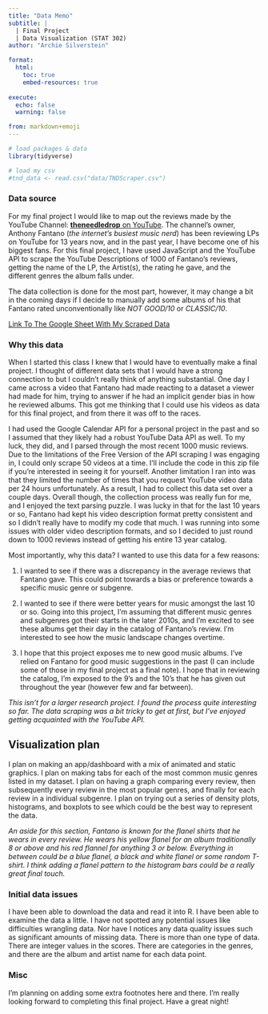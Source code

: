 ```yaml
---
title: "Data Memo"
subtitle: |
  | Final Project 
  | Data Visualization (STAT 302)
author: "Archie Silverstein"

format:
  html:
    toc: true
    embed-resources: true
    
execute:
  echo: false
  warning: false

from: markdown+emoji 
---
```


```r
# load packages & data
library(tidyverse)

# load my csv
#tnd_data <- read.csv("data/TNDScraper.csv")
```

### Data source

For my final project I would like to map out the reviews made by the YouTube Channel: [**theneedledrop** on YouTube](https://www.youtube.com/user/theneedledrop). The channel's owner, Anthony Fantano (*the internet's busiest music nerd*) has been reviewing LPs on YouTube for 13 years now, and in the past year, I have become one of his biggest fans. For this final project, I have used JavaScript and the YouTube API to scrape the YouTube Descriptions of 1000 of Fantano's reviews, getting the name of the LP, the Artist(s), the rating he gave, and the different genres the album falls under. 

The data collection is done for the most part, however, it may change a bit in the coming days if I decide to manually add some albums of his that Fantano rated unconventionally like *NOT GOOD/10* or *CLASSIC/10*.

[Link To The Google Sheet With My Scraped Data](https://docs.google.com/spreadsheets/d/1wWvVk2Z-KVhqDUwieRczkQhDDXaoiGvlXkAMG4sPYMY/edit?usp=sharing)

### Why this data

When I started this class I knew that I would have to eventually make a final project. I thought of different data sets that I would have a strong connection to but I couldn't really think of anything substantial. One day I came across a video that Fantano had made reacting to a dataset a viewer had made for him, trying to answer if he had an implicit gender bias in how he reviewed albums. This got me thinking that I could use his videos as data for this final project, and from there it was off to the races.

I had used the Google Calendar API for a personal project in the past and so I assumed that they likely had a robust YouTube Data API as well. To my luck, they did, and I parsed through the most recent 1000 music reviews. Due to the limitations of the Free Version of the API scraping I was engaging in, I could only scrape 50 videos at a time. I'll include the code in this zip file if you're interested in seeing it for yourself. Another limitation I ran into was that they limited the number of times that you request YouTube video data per 24 hours unfortunately. As a result, I had to collect this data set over a couple days. Overall though, the collection process was really fun for me, and I enjoyed the text parsing puzzle. I was lucky in that for the last 10 years or so, Fantano had kept his video description format pretty consistent and so I didn't really have to modify my code that much. I was running into some issues with older video description formats, and so I decided to just round down to 1000 reviews instead of getting his entire 13 year catalog. 

Most importantly, why this data? I wanted to use this data for a few reasons:

1) I wanted to see if there was a discrepancy in the average reviews that Fantano gave. This could point towards a bias or preference towards a specific music genre or subgenre.

2) I wanted to see if there were better years for music amongst the last 10 or so. Going into this project, I'm assuming that different music genres and subgenres got their starts in the later 2010s, and I'm excited to see these albums get their day in the catalog of Fantano's review. I'm interested to see how the music landscape changes overtime.

3) I hope that this project exposes me to new good music albums. I've relied on Fantano for good music suggestions in the past (I can include some of those in my final project as a final note). I hope that in reviewing the catalog, I'm exposed to the 9's and the 10's that he has given out throughout the year (however few and far between).  

*This isn't for a larger research project. I found the process quite interesting so far. The data scraping was a bit tricky to get at first, but I've enjoyed getting acquainted with the YouTube API.*

## Visualization plan

I plan on making an app/dashboard with a mix of animated and static graphics. I plan on making tabs for each of the most common music genres listed in my dataset. I plan on having a graph comparing every review, then subsequently every review in the most popular genres, and finally for each review in a individual subgenre. I plan on trying out a series of density plots, histograms, and boxplots to see which could be the best way to represent the data.

*An aside for this section, Fantano is known for the flanel shirts that he wears in every review. He wears his yellow flanel for an album traditionally 8 or above and his red flannel for anything 3 or below. Everything in between could be a blue flanel, a black and white flanel or some random T-shirt. I think adding a flanel pattern to the histogram bars could be a really great final touch.*

### Initial data issues

I have been able to download the data and read it into R. I have been able to examine the data a little. I have not spotted any potential issues like difficulties wrangling data. Nor have I notices any data quality issues such as significant amounts of missing data. There is more than one type of data. There are integer values in the scores. There are categories in the genres, and there are the album and artist name for each data point.

### Misc

I'm planning on adding some extra footnotes here and there. I'm really looking forward to completing this final project. Have a great night!
